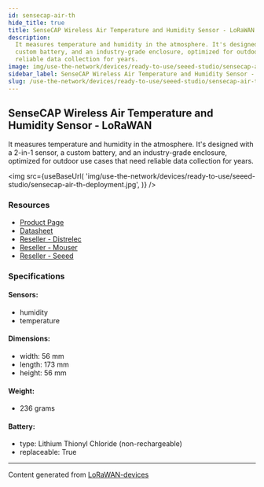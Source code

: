 ```yaml
---
id: sensecap-air-th
hide_title: true
title: SenseCAP Wireless Air Temperature and Humidity Sensor - LoRaWAN
description:
  It measures temperature and humidity in the atmosphere. It's designed with a 2-in-1 sensor, a
  custom battery, and an industry-grade enclosure, optimized for outdoor use cases that need
  reliable data collection for years.
image: img/use-the-network/devices/ready-to-use/seeed-studio/sensecap-air-th-deployment.jpg
sidebar_label: SenseCAP Wireless Air Temperature and Humidity Sensor - LoRaWAN
slug: /use-the-network/devices/ready-to-use/seeed-studio/sensecap-air-th
---
```



## SenseCAP Wireless Air Temperature and Humidity Sensor - LoRaWAN

It measures temperature and humidity in the atmosphere. It's designed with a 2-in-1 sensor, a custom
battery, and an industry-grade enclosure, optimized for outdoor use cases that need reliable data
collection for years.

<img
  src={useBaseUrl(
    'img/use-the-network/devices/ready-to-use/seeed-studio/sensecap-air-th-deployment.jpg',
  )}
/>

### Resources

- [Product Page](https://www.seeedstudio.com/LoRaWAN-Soil-Moisture-and-Temperature-Sensor-EU868-p-4316.html)
- [Datasheet](https://files.seeedstudio.com/products/317990687/res/LoRaWAN%20Gateway%20and%20Wireless%20Sensor%20Catalog-V1.6%20NEW.pdf)
- [Reseller - Distrelec](https://www.distrelec.nl/en/sensecap-lorawan-wireless-air-temperature-and-humidity-sensor-ip66-868mhz-seeed-studio-114991726/p/30167647?q=sensecap&pos=4&origPos=4&origPageSize=50&track=true)
- [Reseller - Mouser](https://www.mouser.com/new/seeed-studio/seeed-sensecap-lora-air-temp-sensor/)
- [Reseller - Seeed](https://www.seeedstudio.com/LoRaWAN-Air-Temperature-and-Humidity-Sensor-EU868-p-4307.html)

### Specifications

#### Sensors:

- humidity
- temperature

#### Dimensions:

- width: 56 mm
- length: 173 mm
- height: 56 mm

#### Weight:

- 236 grams

#### Battery:

- type: Lithium Thionyl Chloride (non-rechargeable)
- replaceable: True

---

Content generated from [LoRaWAN-devices](https://github.com/TheThingsNetwork/lorawan-devices)
